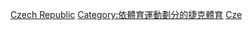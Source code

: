 {{Commons cat|Skiing in the Czech Republic}}

[[Category:各國滑雪|Czech Republic]]
[[Category:依體育運動劃分的捷克體育|Category:依體育運動劃分的捷克體育]]
[[Category:歐洲滑雪|Cze]]